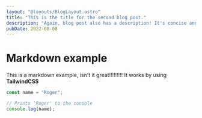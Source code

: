 ```yaml
---
layout: "@layouts/BlogLayout.astro"
title: "This is the title for the second blog post."
description: "Again, blog post also has a description! It's concise and it works."
pubDate: 2022-08-08
---
```


# Markdown example

This is a markdown example, isn't it great!!!!!!!!!
It works by using **TailwindCSS**

```js
const name = "Roger";

// Prints 'Roger' to the console
console.log(name);
```
